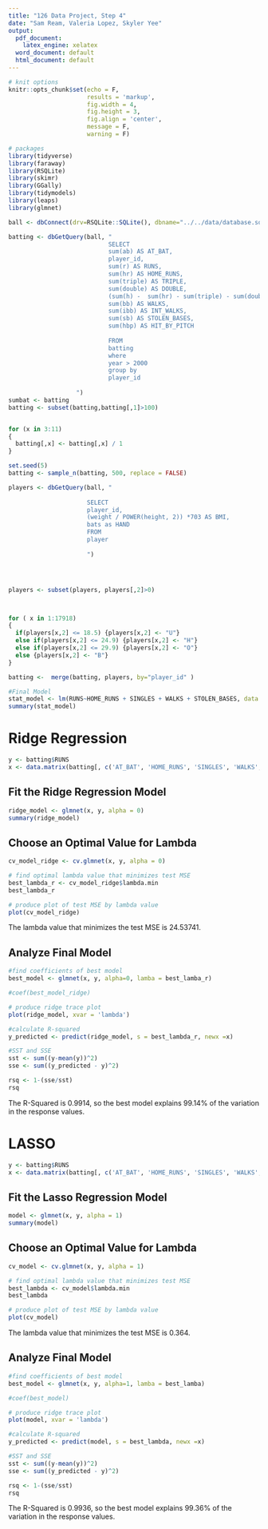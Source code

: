 ```yaml
---
title: "126 Data Project, Step 4"
date: "Sam Ream, Valeria Lopez, Skyler Yee"
output:
  pdf_document:
    latex_engine: xelatex
  word_document: default
  html_document: default
---
```


```r
# knit options
knitr::opts_chunk$set(echo = F,
                      results = 'markup',
                      fig.width = 4,
                      fig.height = 3,
                      fig.align = 'center',
                      message = F,
                      warning = F)

# packages
library(tidyverse)
library(faraway)
library(RSQLite)
library(skimr)
library(GGally)
library(tidymodels)
library(leaps)
library(glmnet)
```
```r
ball <- dbConnect(drv=RSQLite::SQLite(), dbname="../../data/database.sqlite")
```
```r
batting <- dbGetQuery(ball, "
                            SELECT
                            sum(ab) AS AT_BAT,
                            player_id,
                            sum(r) AS RUNS,
                            sum(hr) AS HOME_RUNS, 
                            sum(triple) AS TRIPLE,
                            sum(double) AS DOUBLE,
                            (sum(h) -  sum(hr) - sum(triple) - sum(double)) AS SINGLES,
                            sum(bb) AS WALKS,
                            sum(ibb) AS INT_WALKS,
                            sum(sb) AS STOLEN_BASES,
                            sum(hbp) AS HIT_BY_PITCH
                            
                            FROM
                            batting
                            where
                            year > 2000
                            group by
                            player_id
                            
                   ")
sumbat <- batting
batting <- subset(batting,batting[,1]>100)


for (x in 3:11) 
{
  batting[,x] <- batting[,x] / 1
}

set.seed(5)
batting <- sample_n(batting, 500, replace = FALSE)

players <- dbGetQuery(ball, "
                      
                      SELECT 
                      player_id,
                      (weight / POWER(height, 2)) *703 AS BMI,
                      bats as HAND
                      FROM
                      player
                      
                      ")




players <- subset(players, players[,2]>0)



for ( x in 1:17918)
{
  if(players[x,2] <= 18.5) {players[x,2] <- "U"} 
  else if(players[x,2] <= 24.9) {players[x,2] <- "H"}
  else if(players[x,2] <= 29.9) {players[x,2] <- "O"}
  else {players[x,2] <- "B"}
}

batting <-  merge(batting, players, by="player_id" )
```



```r
#Final Model
stat_model <- lm(RUNS~HOME_RUNS + SINGLES + WALKS + STOLEN_BASES, data = batting)
summary(stat_model)
```

# Ridge Regression
```r
y <- batting$RUNS
x <- data.matrix(batting[, c('AT_BAT', 'HOME_RUNS', 'SINGLES', 'WALKS', 'STOLEN_BASES', 'WALKS', 'INT_WALKS', 'STOLEN_BASES', 'HIT_BY_PITCH')])
```

## Fit the Ridge Regression Model 
```r
ridge_model <- glmnet(x, y, alpha = 0)
summary(ridge_model)
```
## Choose an Optimal Value for Lambda 
```r
cv_model_ridge <- cv.glmnet(x, y, alpha = 0)

# find optimal lambda value that minimizes test MSE
best_lambda_r <- cv_model_ridge$lambda.min
best_lambda_r

# produce plot of test MSE by lambda value
plot(cv_model_ridge)
```
The lambda value that minimizes the test MSE is 24.53741.  

## Analyze Final Model
```r
#find coefficients of best model
best_model <- glmnet(x, y, alpha=0, lamba = best_lamba_r)

#coef(best_model_ridge)
```


```r
# produce ridge trace plot
plot(ridge_model, xvar = 'lambda')
```
```r
#calculate R-squared
y_predicted <- predict(ridge_model, s = best_lambda_r, newx =x)

#SST and SSE
sst <- sum((y-mean(y))^2)
sse <- sum((y_predicted - y)^2)

rsq <- 1-(sse/sst)
rsq
```
The R-Squared is 0.9914, so the best model explains 99.14% of the variation in the response values. 

# LASSO
```r
y <- batting$RUNS
x <- data.matrix(batting[, c('AT_BAT', 'HOME_RUNS', 'SINGLES', 'WALKS', 'STOLEN_BASES', 'WALKS', 'INT_WALKS', 'STOLEN_BASES', 'HIT_BY_PITCH')])
```

## Fit the Lasso Regression Model 
```r
model <- glmnet(x, y, alpha = 1)
summary(model)
```

## Choose an Optimal Value for Lambda 
```r
cv_model <- cv.glmnet(x, y, alpha = 1)

# find optimal lambda value that minimizes test MSE
best_lambda <- cv_model$lambda.min
best_lambda

# produce plot of test MSE by lambda value
plot(cv_model)
```
The lambda value that minimizes the test MSE is 0.364. 

## Analyze Final Model
```r
#find coefficients of best model
best_model <- glmnet(x, y, alpha=1, lamba = best_lamba)

#coef(best_model)
```


```r
# produce ridge trace plot
plot(model, xvar = 'lambda')
```


```r
#calculate R-squared
y_predicted <- predict(model, s = best_lambda, newx =x)

#SST and SSE
sst <- sum((y-mean(y))^2)
sse <- sum((y_predicted - y)^2)

rsq <- 1-(sse/sst)
rsq
```
The R-Squared is 0.9936, so the best model explains 99.36% of the variation in the response values. 
